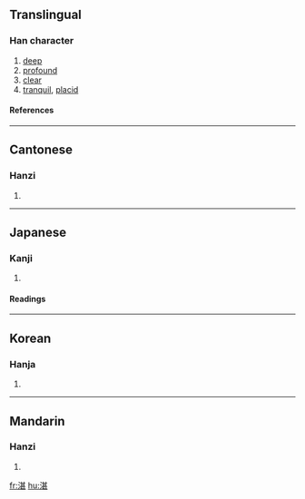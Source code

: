 ==Translingual==
===Han character===
{{Han char|rn=85|rad=水|as=09|sn=12|four=3411<sub>1</sub>|canj=水廿一女 (ETMV)}}
# [[deep]]
# [[profound]]
# [[clear]]
# [[tranquil]], [[placid]]
====References====
{{Han ref|kx=0637.160|dkj=17846|dj=1044.120|hdz=31667.060|uh=6E5B|ud=28251|bh=B4EF|bd=46319}}

----
==Cantonese==
===Hanzi===
{{yue-hanzi|jyut=|y=jaam3}}
# {{defn|Cantonese}}

----
==Japanese==
===Kanji===
{{ja-kanji|grade=|rs=水09}}
# {{defn|Japanese}} 
====Readings====
{{ja-readings|on=[[たん]] (tan), [[ちん]] (chin)|kun=[[たたえる]] (tataeru), [[しずむ]] (shizumu)}}

----
==Korean==
===Hanja===
{{ko-hanja|hangeul=[[담]], [[침]]|eumhun=|rv=dam, chim|mr=tam, ch'im|y=tam, chim}}
# {{defn|Korean}}

----
==Mandarin==
===Hanzi===
{{cmn-hanzi|pin=[[zhàn]] ([[zhan4]])|wg=chan<sup>4</sup>}}
# {{defn|Mandarin}}

[[fr:湛]]
[[hu:湛]]